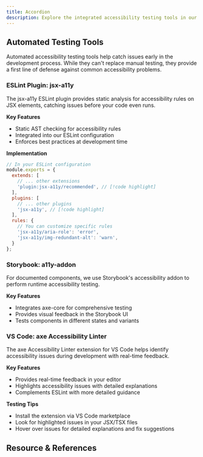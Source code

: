 ```yaml
---
title: Accordion
description: Explore the integrated accessibility testing tools in our development environment that help identify and resolve accessibility issues during development. These tools work together to ensure our components meet WCAG standards and provide a better experience for all users.
---
```


## Automated Testing Tools

Automated accessibility testing tools help catch issues early in the development process. While they can't replace manual testing, they provide a first line of defense against common accessibility problems.


### ESLint Plugin: jsx-a11y
The jsx-a11y ESLint plugin provides static analysis for accessibility rules on JSX elements, catching issues before your code even runs.

**Key Features**
- Static AST checking for accessibility rules
- Integrated into our ESLint configuration
- Enforces best practices at development time

**Implementation**

```jsx
// In your ESLint configuration
module.exports = {
  extends: [
    // ... other extensions
    'plugin:jsx-a11y/recommended', // [!code highlight]
  ],
  plugins: [
    // ... other plugins
    'jsx-a11y', // [!code highlight]
  ],
  rules: {
    // You can customize specific rules
    'jsx-a11y/aria-role': 'error',
    'jsx-a11y/img-redundant-alt': 'warn',
  }
};
```
### Storybook: a11y-addon

For documented components, we use Storybook's accessibility addon to perform runtime accessibility testing.

**Key Features**
- Integrates axe-core for comprehensive testing
- Provides visual feedback in the Storybook UI
- Tests components in different states and variants

### VS Code: axe Accessibility Linter

The axe Accessibility Linter extension for VS Code helps identify accessibility issues during development with real-time feedback.

**Key Features**
- Provides real-time feedback in your editor
- Highlights accessibility issues with detailed explanations
- Complements ESLint with more detailed guidance

**Testing Tips**
- Install the extension via VS Code marketplace
- Look for highlighted issues in your JSX/TSX files
- Hover over issues for detailed explanations and fix suggestions

## Resource & References

<Cards>
  <Card
    href="https://github.com/jsx-eslint/eslint-plugin-jsx-a11y?tab=readme-ov-file#supported-rules"
    title="jsx-a11y"
    description="Repository and supported rules"
  />
  <Card
    href="https://storybook.js.org/docs/writing-tests/accessibility-testing"
    title="Storybook accessibility testing"
    description="Quick start and configuration on storybook accessibility testing"
  />
  <Card
    href="https://marketplace.visualstudio.com/items?itemName=deque-systems.vscode-axe-linter"
    title="axe Accessibility Linter"
    description="Download link and guide for installation"
  />
</Cards>